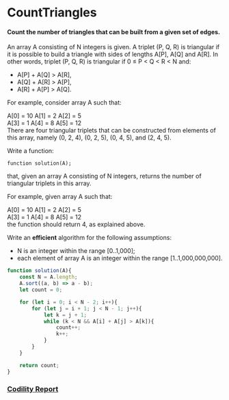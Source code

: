 # CountTriangles
#### Count the number of triangles that can be built from a given set of edges.

An array A consisting of N integers is given. A triplet (P, Q, R) is triangular if it is possible to build a triangle with sides of lengths A[P], A[Q] and A[R]. In other words, triplet (P, Q, R) is triangular if 0 ≤ P < Q < R < N and:

- A[P] + A[Q] > A[R],
- A[Q] + A[R] > A[P],
- A[R] + A[P] > A[Q].

For example, consider array A such that:

  A[0] = 10    A[1] = 2    A[2] = 5  
  A[3] = 1     A[4] = 8    A[5] = 12  
There are four triangular triplets that can be constructed from elements of this array, namely (0, 2, 4), (0, 2, 5), (0, 4, 5), and (2, 4, 5).

Write a function:

    function solution(A);

that, given an array A consisting of N integers, returns the number of triangular triplets in this array.

For example, given array A such that:

  A[0] = 10    A[1] = 2    A[2] = 5  
  A[3] = 1     A[4] = 8    A[5] = 12  
the function should return 4, as explained above.

Write an **efficient** algorithm for the following assumptions:

- N is an integer within the range [0..1,000];
- each element of array A is an integer within the range [1..1,000,000,000].

```javascript
function solution(A){
    const N = A.length;
    A.sort((a, b) => a - b);
    let count = 0;

    for (let i = 0; i < N - 2; i++){
        for (let j = i + 1; j < N - 1; j++){
            let k = j + 1;
            while (k < N && A[i] + A[j] > A[k]){
                count++;
                k++;
            }
        }
    }

    return count;
}    
```

### [Codility Report](https://app.codility.com/demo/results/trainingBZS6R9-WMW/)
